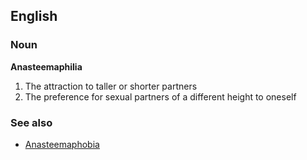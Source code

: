 ==English==
===Noun===
'''Anasteemaphilia'''

#The attraction to taller or shorter partners 
#The preference for sexual partners of a different height to oneself

===See also===
*[[Anasteemaphobia]]

{{stub}}